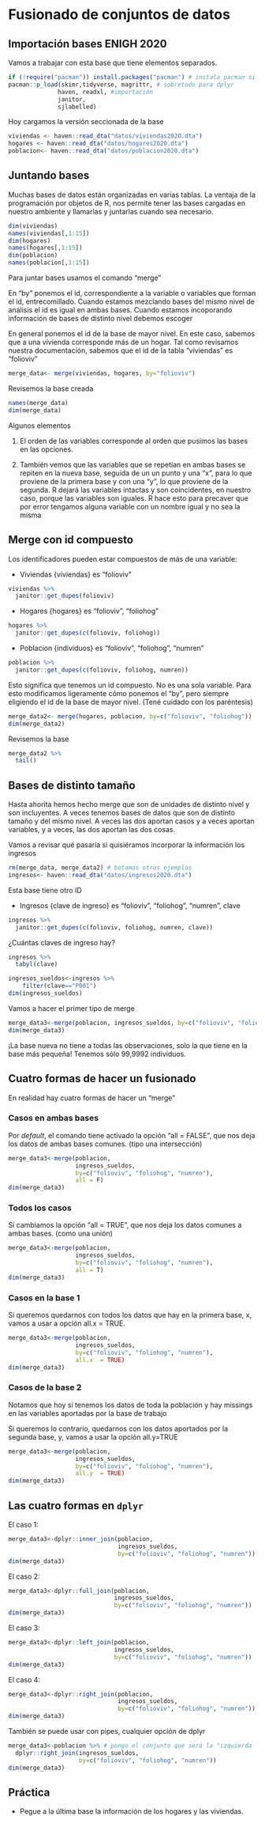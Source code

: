 # Fusionado de conjuntos de datos

## Importación bases ENIGH 2020

Vamos a trabajar con esta base que tiene elementos separados.

```r
if (!require("pacman")) install.packages("pacman") # instala pacman si se requiere
pacman::p_load(skimr,tidyverse, magrittr, # sobretodo para dplyr
              haven, readxl, #importación
              janitor, 
              sjlabelled) 
```

Hoy cargamos la versión seccionada de la base

```r
viviendas <- haven::read_dta("datos/viviendas2020.dta")
hogares <- haven::read_dta("datos/hogares2020.dta")
poblacion<- haven::read_dta("datos/poblacion2020.dta")


```

## Juntando bases

Muchas bases de datos están organizadas en varias tablas. La ventaja de la programación por objetos de R, nos permite tener las bases cargadas en nuestro ambiente y llamarlas y juntarlas cuando sea necesario.

```r
dim(viviendas)
names(viviendas[,1:15])
dim(hogares)
names(hogares[,1:15])
dim(poblacion)
names(poblacion[,1:15])


```

Para juntar bases usamos el comando "merge"

En "by" ponemos el id, correspondiente a la variable o variables que forman el id, entrecomillado. Cuando estamos mezclando bases del mismo nivel de análisis el id es igual en ambas bases. Cuando estamos incoporando información de bases de distinto nivel debemos escoger

En general ponemos el id de la base de mayor nivel. En este caso, sabemos que a una vivienda corresponde más de un hogar. Tal como revisamos nuestra documentación, sabemos que el id de la tabla "viviendas" es "folioviv"

```r
merge_data<- merge(viviendas, hogares, by="folioviv")

```

Revisemos la base creada

```r
names(merge_data)
dim(merge_data)

```

Algunos elementos

(1) El orden de las variables corresponde al orden que pusimos las bases en las opciones.

(2) También vemos que las variables que se repetían en ambas bases se repiten en la nueva base, seguida de un un punto y una "x", para lo que proviene de la primera base y con una "y", lo que proviene de la segunda. R dejará las variables intactas y son coincidentes, en nuestro caso, porque las variables son iguales. R hace esto para precaver que por error tengamos alguna variable con un nombre igual y no sea la misma

## Merge con id compuesto

Los identificadores pueden estar compuestos de más de una variable:

-   Viviendas {viviendas} es "folioviv"

```r
viviendas %>% 
  janitor::get_dupes(folioviv)
```

-   Hogares {hogares} es "folioviv", "foliohog"

```r
hogares %>% 
  janitor::get_dupes(c(folioviv, foliohog))
```

-   Poblacion {individuos} es "folioviv", "foliohog", "numren"

```r
poblacion %>% 
  janitor::get_dupes(c(folioviv, foliohog, numren))
```

Esto significa que tenemos un id compuesto. No es una sola variable. Para esto modificamos ligeramente cómo ponemos el "by", pero siempre eligiendo el id de la base de mayor nivel. (Tené cuidado con los paréntesis)

```r
merge_data2<- merge(hogares, poblacion, by=c("folioviv", "foliohog"))
dim(merge_data2)

```

Revisemos la base

```r
merge_data2 %>% 
  tail()
```

## Bases de distinto tamaño

Hasta ahorita hemos hecho merge que son de unidades de distinto nivel y son incluyentes. A veces tenemos bases de datos que son de distinto tamaño y del mismo nivel. A veces las dos aportan casos y a veces aportan variables, y a veces, las dos aportan las dos cosas.

Vamos a revisar qué pasaría si quisiéramos incorporar la información los ingresos

```r
rm(merge_data, merge_data2) # botamos otros ejemplos
ingresos<- haven::read_dta("datos/ingresos2020.dta")

```

Esta base tiene otro ID

-   Ingresos {clave de ingreso} es "folioviv", "foliohog", "numren", clave

```r
ingresos %>% 
  janitor::get_dupes(c(folioviv, foliohog, numren, clave))
```

¿Cuántas claves de ingreso hay?
```r
ingresos %>% 
  tabyl(clave)
```



```r
ingresos_sueldos<-ingresos %>% 
    filter(clave=="P001") 
dim(ingresos_sueldos)

```

Vamos a hacer el primer tipo de merge

```r
merge_data3<-merge(poblacion, ingresos_sueldos, by=c("folioviv", "foliohog", "numren"))
dim(merge_data3)
```

¡La base nueva no tiene a todas las observaciones, solo la que tiene en la base más pequeña! Tenemos sólo 99,9992 individuos.

## Cuatro formas de hacer un fusionado

En realidad hay cuatro formas de hacer un "merge"

### Casos en ambas bases

Por *default*, el comando tiene activado la opción "all = FALSE", que nos deja los datos de ambas bases comunes. (tipo una intersección)

```r
merge_data3<-merge(poblacion, 
                   ingresos_sueldos,
                   by=c("folioviv", "foliohog", "numren"), 
                   all = F)
dim(merge_data3)
```

### Todos los casos

Si cambiamos la opción "all = TRUE", que nos deja los datos comunes a ambas bases. (como una unión)

```r
merge_data3<-merge(poblacion,
                   ingresos_sueldos, 
                   by=c("folioviv", "foliohog", "numren"), 
                   all = T)
dim(merge_data3)
```

### Casos en la base 1

Si queremos quedarnos con todos los datos que hay en la primera base, x, vamos a usar a opción all.x = TRUE.

```r
merge_data3<-merge(poblacion, 
                   ingresos_sueldos,
                   by=c("folioviv", "foliohog", "numren"), 
                   all.x  = TRUE)
dim(merge_data3)
```

### Casos de la base 2

Notamos que hoy sí tenemos los datos de toda la población y hay missings en las variables aportadas por la base de trabajo

Si queremos lo contrario, quedarnos con los datos aportados por la segunda base, y, vamos a usar la opción all.y=TRUE

```r
merge_data3<-merge(poblacion, 
                   ingresos_sueldos,
                   by=c("folioviv", "foliohog", "numren"),
                   all.y  = TRUE)
dim(merge_data3)
```

## Las cuatro formas en `dplyr`

El caso 1:

```r
merge_data3<-dplyr::inner_join(poblacion,
                               ingresos_sueldos,
                               by=c("folioviv", "foliohog", "numren"))
dim(merge_data3)

```


El caso 2:

```r
merge_data3<-dplyr::full_join(poblacion, 
                              ingresos_sueldos, 
                              by=c("folioviv", "foliohog", "numren"))
dim(merge_data3)

```


El caso 3:

```r
merge_data3<-dplyr::left_join(poblacion,
                              ingresos_sueldos, 
                              by=c("folioviv", "foliohog", "numren"))
dim(merge_data3)

```

El caso 4:

```r
merge_data3<-dplyr::right_join(poblacion, 
                               ingresos_sueldos,
                               by=c("folioviv", "foliohog", "numren"))
dim(merge_data3)

```

También se puede usar con pipes, cualquier opción de dplyr

```r
merge_data3<-poblacion %>% # pongo el conjunto que será la "izquierda
  dplyr::right_join(ingresos_sueldos, 
                    by=c("folioviv", "foliohog", "numren"))
dim(merge_data3)
```


## Práctica

- Pegue a la última base la información de los hogares y las viviendas.